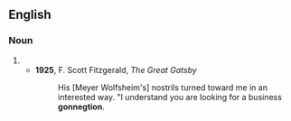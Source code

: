 ==English==

===Noun===
{{en-noun}}
# {{eye dialect|connection}}
#*'''1925''', F. Scott Fitzgerald, ''The Great Gatsby''
#*:His [Meyer Wolfsheim's] nostrils turned toward me in an interested way. "I understand you are looking for a business '''gonnegtion'''.